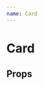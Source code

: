 ```yaml
---
name: Card
---
```



# Card

<Playground>
	<Card
		title="Document appcues to salesforce integration"
		description="As sales, I would like data to flow from appcues to salesforce automatically so I can quickly reach out to people who have expressed interest."
		issueKey="EN-430"
		epic="Run appcues campaign"
		type="Story"
	/>
</Playground>

## Props

<Props of={Card} />
